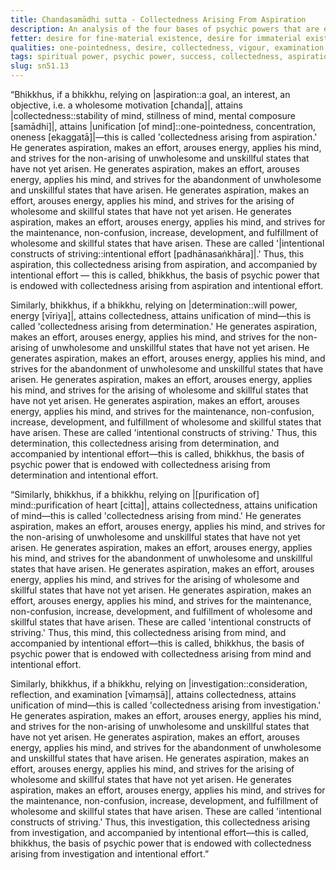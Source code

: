 ```yaml
---
title: Chandasamādhi sutta - Collectedness Arising From Aspiration
description: An analysis of the four bases of psychic powers that are endowed with collectedness arising from aspiration, determination, purification of mind, and investigation.
fetter: desire for fine-material existence, desire for immaterial existence, conceit, restlessness, ignorance
qualities: one-pointedness, desire, collectedness, vigour, examination
tags: spiritual power, psychic power, success, collectedness, aspiration, determination, energy, mind, investigation, reflection, close examination, sn, sn45-56, sn51
slug: sn51.13
---
```


“Bhikkhus, if a bhikkhu, relying on |aspiration::a goal, an interest, an objective, i.e. a wholesome motivation [chanda]|, attains |collectedness::stability of mind, stillness of mind, mental composure [samādhi]|, attains |unification [of mind]::one-pointedness, concentration, oneness [ekaggatā]|—this is called 'collectedness arising from aspiration.' He generates aspiration, makes an effort, arouses energy, applies his mind, and strives for the non-arising of unwholesome and unskillful states that have not yet arisen. He generates aspiration, makes an effort, arouses energy, applies his mind, and strives for the abandonment of unwholesome and unskillful states that have arisen. He generates aspiration, makes an effort, arouses energy, applies his mind, and strives for the arising of wholesome and skillful states that have not yet arisen. He generates aspiration, makes an effort, arouses energy, applies his mind, and strives for the maintenance, non-confusion, increase, development, and fulfillment of wholesome and skillful states that have arisen. These are called '|intentional constructs of striving::intentional effort [padhānasaṅkhāra]|.' Thus, this aspiration, this collectedness arising from aspiration, and accompanied by intentional effort — this is called, bhikkhus, the basis of psychic power that is endowed with collectedness arising from aspiration and intentional effort.

Similarly, bhikkhus, if a bhikkhu, relying on |determination::will power, energy [vīriya]|, attains collectedness, attains unification of mind—this is called 'collectedness arising from determination.' He generates aspiration, makes an effort, arouses energy, applies his mind, and strives for the non-arising of unwholesome and unskillful states that have not yet arisen. He generates aspiration, makes an effort, arouses energy, applies his mind, and strives for the abandonment of unwholesome and unskillful states that have arisen. He generates aspiration, makes an effort, arouses energy, applies his mind, and strives for the arising of wholesome and skillful states that have not yet arisen. He generates aspiration, makes an effort, arouses energy, applies his mind, and strives for the maintenance, non-confusion, increase, development, and fulfillment of wholesome and skillful states that have arisen. These are called 'intentional constructs of striving.' Thus, this determination, this collectedness arising from determination, and accompanied by intentional effort—this is called, bhikkhus, the basis of psychic power that is endowed with collectedness arising from determination and intentional effort.

“Similarly, bhikkhus, if a bhikkhu, relying on |[purification of] mind::purification of heart [citta]|, attains collectedness, attains unification of mind—this is called 'collectedness arising from mind.' He generates aspiration, makes an effort, arouses energy, applies his mind, and strives for the non-arising of unwholesome and unskillful states that have not yet arisen. He generates aspiration, makes an effort, arouses energy, applies his mind, and strives for the abandonment of unwholesome and unskillful states that have arisen. He generates aspiration, makes an effort, arouses energy, applies his mind, and strives for the arising of wholesome and skillful states that have not yet arisen. He generates aspiration, makes an effort, arouses energy, applies his mind, and strives for the maintenance, non-confusion, increase, development, and fulfillment of wholesome and skillful states that have arisen. These are called 'intentional constructs of striving.' Thus, this mind, this collectedness arising from mind, and accompanied by intentional effort—this is called, bhikkhus, the basis of psychic power that is endowed with collectedness arising from mind and intentional effort.

Similarly, bhikkhus, if a bhikkhu, relying on |investigation::consideration, reflection, and examination [vīmaṃsā]|, attains collectedness, attains unification of mind—this is called 'collectedness arising from investigation.' He generates aspiration, makes an effort, arouses energy, applies his mind, and strives for the non-arising of unwholesome and unskillful states that have not yet arisen. He generates aspiration, makes an effort, arouses energy, applies his mind, and strives for the abandonment of unwholesome and unskillful states that have arisen. He generates aspiration, makes an effort, arouses energy, applies his mind, and strives for the arising of wholesome and skillful states that have not yet arisen. He generates aspiration, makes an effort, arouses energy, applies his mind, and strives for the maintenance, non-confusion, increase, development, and fulfillment of wholesome and skillful states that have arisen. These are called 'intentional constructs of striving.' Thus, this investigation, this collectedness arising from investigation, and accompanied by intentional effort—this is called, bhikkhus, the basis of psychic power that is endowed with collectedness arising from investigation and intentional effort.”